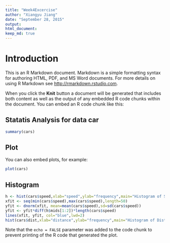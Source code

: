 ```yaml
---
title: "Week4Excercise"
author: "Xiangyu Jiang"
date: "September 28, 2015"
output: 
html_document:
keep_md: true
---
```


# Introduction
This is an R Markdown document. Markdown is a simple formatting syntax for authoring HTML, PDF, and MS Word documents. For more details on using R Markdown see <http://rmarkdown.rstudio.com>.

When you click the **Knit** button a document will be generated that includes both content as well as the output of any embedded R code chunks within the document. You can embed an R code chunk like this:

## Statatis Analysis for data car
```r
summary(cars)
```

## Plot
You can also embed plots, for example:

```r
plot(cars)
```

## Histogram
```r
h <- hist(cars$speed,xlab="speed",ylab="frequency",main="Histogram of Speed",ylim=c(0,20))
xfit <- seq(min(cars$speed),max(cars$speed),length=50)
yfit <- dnorm(xfit, mean=mean(cars$speed),sd=sd(cars$speed))
yfit <- yfit*diff(h$mids[1:2])*length(cars$speed)
lines(xfit, yfit, col="blue",lwd=2)
hist(cars$dist,xlab="distance",ylab="frequency",main="Histogram of Distance")
```

Note that the `echo = FALSE` parameter was added to the code chunk to prevent printing of the R code that generated the plot.
